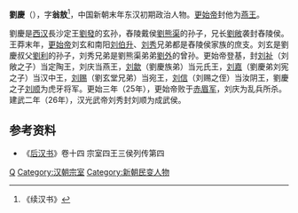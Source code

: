 '''劉慶'''（{{bd|前1世纪||25年|catIdx=L}}），字'''翁敖'''<ref>《续汉书》</ref>，中国新朝末年东汉初期政治人物。[[更始帝|更始帝]]封他为[[燕王|燕王]]。

劉慶是[[西汉|西汉]]長沙定王[[劉發|劉發]]的玄孙，舂陵戴侯[[劉熊渠|劉熊渠]]的孙子，兄长[[劉敞_(舂陵侯)|劉敞]]袭封舂陵侯。王莽末年，[[更始帝|更始帝]]刘玄和南阳[[刘伯升|刘伯升]]、[[刘秀|刘秀]]兄弟都是舂陵侯家族的庶支。刘玄是劉慶叔父[[劉利_(太守)|劉利]]的孙子，刘秀兄弟是劉熊渠弟弟[[劉外|劉外]]的曾孙。更始帝登基，封[[刘祉|刘祉]]（刘敞之子）当定陶王，刘庆当燕王，[[刘歙|刘歙]]（劉慶族弟）当元氏王，[[刘嘉_(顺阳侯)|刘嘉]]（劉慶弟刘宪之子）当汉中王，[[刘赐_(安成侯)|刘赐]]（劉玄堂兄弟）当宛王，[[刘信_(汝阴侯)|刘信]]（刘赐之侄）当汝阴王，劉慶之子[[刘顺_(成武侯)|刘顺]]为虎牙将军。更始三年（25年），更始帝败于[[赤眉军|赤眉军]]，刘庆为乱兵所杀。建武二年（26年），汉光武帝刘秀封刘顺为成武侯。
{{漢朝燕國與廣陽國}}

== 参考资料 ==
{{reflist}}
*《[[后汉书|后汉书]]》卷十四 宗室四王三侯列传第四

{{DEFAULTSORT:L}}
[[Category:刘姓|Q]]
[[Category:汉朝宗室|Category:汉朝宗室]]
[[Category:新朝民变人物|Category:新朝民变人物]]